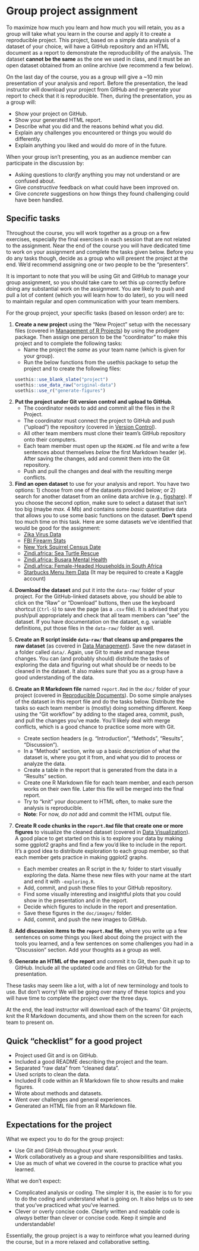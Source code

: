 # Group project assignment {#assignment}

To maximize how much you learn and how much you will retain, 
you as a group will take what you learn in the course
and apply it to create a reproducible project. This project, based on a simple data analysis of a dataset of your choice, will have a GitHub repository and an HTML document as a report to demonstrate the reproducibility of the analysis. 
The dataset **cannot be the same** as the one we used in class,
and it must be an open dataset obtained from an online archive (we recommend a few
below).

On the last day of the course, 
you as a group will give a ~10 min presentation of your analysis and report.
Before the presentation, the lead instructor will download your project
from GitHub and re-generate your report to check that it is reproducible.
Then, during the presentation, you as a group will:

- Show your project on GitHub.
- Show your generated HTML report.
- Describe what you did and the reasons behind what you did.
- Explain any challenges you encountered or things you would do differently.
- Explain anything you liked and would do more of in the future.

When your group isn't presenting, 
you as an audience member can participate in the discussion by:

- Asking questions to *clarify* anything you may not understand or are confused about.
- Give *constructive* feedback on what could have been improved on.
- Give *concrete* suggestions on how things they found challenging could have been handled.

## Specific tasks

Throughout the course, you will work together as a group on a few exercises, 
especially the final exercises in each session that are not related to the 
assignment. Near the end of the course you will have dedicated time to work
on your assignment and complete the tasks given below. Before you do any tasks
though, decide as a group who will present the project at the end. We'd
recommend assigning one or two people to be the "presenters".

It is important to note that you will be using Git and GitHub to manage your
group assignment, so you should take care to set this up correctly before doing
any substantial work on the assignment. You are likely to push and pull a lot of
content (which you will learn how to do later), so you will need to maintain regular
and open communication with your team members.

For the group project, your specific tasks (based on lesson order) are to:

1. **Create a new project** using the "New Project" setup with the necessary files
(covered in [Management of R Projects](r-project-management.html)) 
by using the prodigenr package. Then assign one person to be the "coordinator"
to make this project and to complete the following tasks:
    - Name the project the *same* as your team name (which is given for your group).
    - Run the below functions from the usethis package to setup the project 
    and to create the following files:
    
    ```r
    usethis::use_blank_slate("project")
    usethis::use_data_raw("original-data")
    usethis::use_r("generate-figures")
    ```

2. **Put the project under Git version control and upload to GitHub**.
    - The coordinator needs to add and commit all the files in the R Project.
    - The coordinator must connect the project to GitHub and push ("upload") the
    repository (covered in [Version Control](version-control.html)).
    - All other team members must clone their team's GitHub repository onto their
    computers.
    - Each team member must open up the `README.md` file and write a few
    sentences about themselves *below* the first Markdown header (`#`). After
    saving the changes, add and commit them into the Git repository.
    - Push and pull the changes and deal with the resulting merge conflicts.

3. **Find an open dataset** to use for your analysis and report. You have two
options: 1) choose from one of the datasets provided below; or 2) search
for another dataset from an online data archive (e.g., [figshare]). If you choose
the second option, make sure to select a dataset that isn't too big (maybe
*max.* 4 Mb) and contains some *basic* quantitative data that allows you to use
some basic functions on the dataset. **Don't** spend too much time on this task.
Here are some datasets we've identified that would be good for the assignment:
    - [Zika Virus Data](https://github.com/BuzzFeedNews/zika-data/blob/master/data/raw/paho-who/paho-who-cases-reported-latest.csv)
    - [FBI Firearm Stats](https://github.com/hchats/nics-firearm-background-checks/blob/master/data/nics-firearm-background-checks.csv)
    - [New York Squirrel Census Date](https://github.com/rfordatascience/tidytuesday/blob/master/data/2019/2019-10-29/nyc_squirrels.csv)
    - [Zindi.africa: Sea Turtle Rescue](https://gitlab.com/rostools/r-cubed/-/blob/main/data/turtles.zip)
    - [Zindi.africa: Busara Mental Health](https://gitlab.com/rostools/r-cubed/-/blob/main/data/rural_kenya.zip)
    - [Zindi.africa: Female-Headed Households in South Africa](https://gitlab.com/rostools/r-cubed/-/blob/main/data/rsa_wards.zip)
    - [Starbucks Menu Item Data](https://www.kaggle.com/starbucks/starbucks-menu) (It may be required to create a Kaggle account)
    
[figshare]: https://figshare.com/

4. **Download the dataset** and put it into the `data-raw/` folder of your
project. For the GitHub-linked datasets above, you should be able to click on the
"Raw" or "Download" buttons, then use the keyboard shortcut (`Ctrl-S`) to save
the page (as a `.csv` file). It is advised that you push/pull appropriately and
check that all team members can "see" the dataset. If you have documentation on
the dataset, e.g. variable definitions, put those files in the `data-raw/`
folder as well.

5. **Create an R script inside `data-raw/` that cleans up and prepares the raw dataset**
(as covered in [Data Management](wrangling.html)).
Save the new dataset in a folder called `data/`. Again, use Git to make and
manage these changes. You can (and probably should) distribute the tasks of
exploring the data and figuring out what should be or needs to be cleaned in the
dataset. It also makes sure that you as a group have a good understanding of the
data.

6. **Create an R Markdown file** named `report.Rmd` in the `doc/` folder of your project
(covered in [Reproducible Documents](reproducible-documents.html)).
Do some simple analyses of the dataset in this report file 
and do the tasks below.
Distribute the tasks so each team member is (mostly) doing something different.
Keep using the "Git workflow" by adding to the staged area, commit, push, and
pull the changes you've made. You'll likely deal with merge conflicts, which is
a good chance to practice some more with Git.
    - Create section headers (e.g. "Introduction", "Methods", "Results", "Discussion").
    - In a "Methods" section, write up a basic description of what the dataset is, where you got it
    from, and what you did to process or analyze the data.
    - Create a table in the report that is generated from the data in a "Results"
    section.
    - Create one R Markdown file for each team member,
    and each person works on their own file.
    Later this file will be merged into the final report.
    - Try to "knit" your document to HTML often, 
    to make sure the analysis is reproducible.
    - **Note**: For now, *do not* add and commit the HTML output file.


7. **Create R code chunks in the `report.Rmd` file that create 
one or more figures** to visualize the cleaned dataset 
(covered in [Data Visualization](visualization.html)). 
A good place to get started on this is to explore your data by making
some ggplot2 graphs and find a few you'd like to include in the report.
It's a good idea to distribute exploration to each group member,
so that each member gets practice in making ggplot2 graphs.
    - Each member creates an R script in the `R/` folder
    to start visually exploring the data.
    Name these new files with your name at the start and end it with `-exploring.R`.
    - Add, commit, and push these files to your GitHub repository.
    - Find some visually interesting
    and insightful plots that you could show in the presentation 
    and in the report.
    - Decide which figures to include in the report and presentation.
    - Save these figures in the `doc/images/` folder.
    - Add, commit, and push the new images to GitHub.


8. **Add discussion items to the `report.Rmd` file**, where you write up a few sentences on some things you liked about doing the project with
    the tools you learned, and a few sentences on some challenges you had in a
    "Discussion" section.
    Add your thoughts as a group as well.

9. **Generate an HTML of the report** and commit it to Git, then push it up to 
GitHub. Include all the updated code and files on GitHub for the presentation.

These tasks may seem like a lot, with a lot of new terminology and tools to use. 
But don't worry! We will be going over many of these topics and you will have time
to complete the project over the three days.

At the end, the lead instructor will download each of the teams' Git projects,
knit the R Markdown documents, 
and show them on the screen for each team to present on.

## Quick "checklist" for a good project

- Project used Git and is on GitHub.
- Included a good README describing the project and the team.
- Separated "raw data" from "cleaned data".
- Used scripts to clean the data.
- Included R code within an R Markdown file to show results and make figures.
- Wrote about methods and datasets.
- Went over challenges and general experiences.
- Generated an HTML file from an R Markdown file.

## Expectations for the project

What we expect you to do for the group project:

- Use Git and GitHub throughout your work.
- Work collaboratively as a group and share responsibilities and tasks.
- Use as much of what we covered in the course to practice what you learned.

What we don't expect:

- Complicated analysis or coding. 
The simpler it is, the easier is to for you to do the coding 
and understand what is going on.
It also helps us to see that you've practiced what you've learned.
- Clever or overly concise code. 
Clearly written and readable code is *always* better than clever or concise code.
Keep it simple and understandable!

Essentially, the group project is a way to reinforce what you learned during the
course, but in a more relaxed and collaborative setting.
